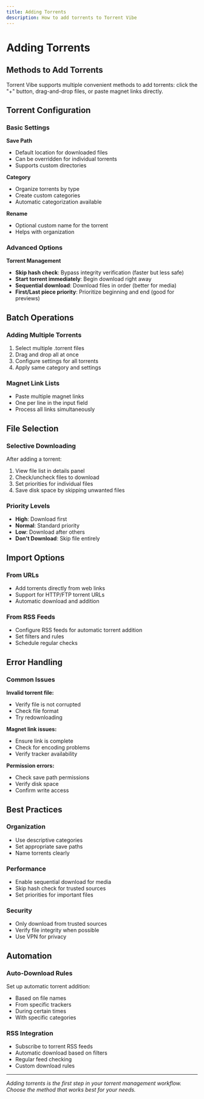```yaml
---
title: Adding Torrents
description: How to add torrents to Torrent Vibe
---
```


# Adding Torrents

## Methods to Add Torrents

Torrent Vibe supports multiple convenient methods to add torrents: click the "+" button, drag-and-drop files, or paste magnet links directly.

## Torrent Configuration

### Basic Settings

**Save Path**
- Default location for downloaded files
- Can be overridden for individual torrents
- Supports custom directories

**Category**
- Organize torrents by type
- Create custom categories
- Automatic categorization available

**Rename**
- Optional custom name for the torrent
- Helps with organization

### Advanced Options

**Torrent Management**
- **Skip hash check**: Bypass integrity verification (faster but less safe)
- **Start torrent immediately**: Begin download right away
- **Sequential download**: Download files in order (better for media)
- **First/Last piece priority**: Prioritize beginning and end (good for previews)

## Batch Operations

### Adding Multiple Torrents

1. Select multiple .torrent files
2. Drag and drop all at once
3. Configure settings for all torrents
4. Apply same category and settings

### Magnet Link Lists

- Paste multiple magnet links
- One per line in the input field
- Process all links simultaneously

## File Selection

### Selective Downloading

After adding a torrent:
1. View file list in details panel
2. Check/uncheck files to download
3. Set priorities for individual files
4. Save disk space by skipping unwanted files

### Priority Levels

- **High**: Download first
- **Normal**: Standard priority
- **Low**: Download after others
- **Don't Download**: Skip file entirely

## Import Options

### From URLs

- Add torrents directly from web links
- Support for HTTP/FTP torrent URLs
- Automatic download and addition

### From RSS Feeds

- Configure RSS feeds for automatic torrent addition
- Set filters and rules
- Schedule regular checks

## Error Handling

### Common Issues

**Invalid torrent file:**
- Verify file is not corrupted
- Check file format
- Try redownloading

**Magnet link issues:**
- Ensure link is complete
- Check for encoding problems
- Verify tracker availability

**Permission errors:**
- Check save path permissions
- Verify disk space
- Confirm write access

## Best Practices

### Organization
- Use descriptive categories
- Set appropriate save paths
- Name torrents clearly

### Performance
- Enable sequential download for media
- Skip hash check for trusted sources
- Set priorities for important files

### Security
- Only download from trusted sources
- Verify file integrity when possible
- Use VPN for privacy

## Automation

### Auto-Download Rules

Set up automatic torrent addition:
- Based on file names
- From specific trackers
- During certain times
- With specific categories

### RSS Integration

- Subscribe to torrent RSS feeds
- Automatic download based on filters
- Regular feed checking
- Custom download rules

---

*Adding torrents is the first step in your torrent management workflow. Choose the method that works best for your needs.*